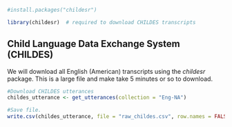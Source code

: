 
```{r, packages}
#install.packages("childesr")
```

```{r, libraries}
library(childesr)  # required to download CHILDES transcripts
```
## Child Language Data Exchange System (CHILDES)
We will download all English (American) transcripts using the *childesr* package. This is a large file and make take 5 minutes or so to download.
```{r}
#Download CHILDES utterances
childes_utterance <- get_utterances(collection = "Eng-NA")

#Save file.
write.csv(childes_utterance, file = "raw_childes.csv", row.names = FALSE)
```

